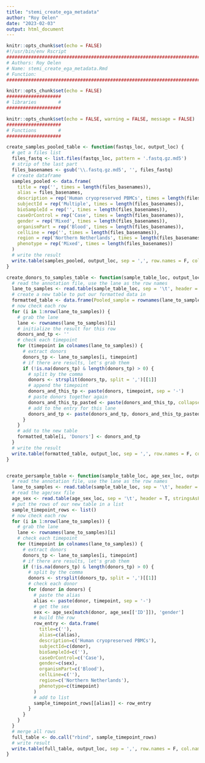 ```yaml
---
title: "stemi_create_ega_metadata"
author: "Roy Oelen"
date: "2023-02-03"
output: html_document
---
```


```r
knitr::opts_chunk$set(echo = FALSE)
#!/usr/bin/env Rscript
############################################################################################################################
# Authors: Roy Oelen
# Name: stemi_create_ega_metadata.Rmd
# Function:
############################################################################################################################
```

```r
knitr::opts_chunk$set(echo = FALSE)
####################
# libraries        #
####################

```

```r
knitr::opts_chunk$set(echo = FALSE, warning = FALSE, message = FALSE)
####################
# Functions        #
####################

create_samples_pooled_table <- function(fastqs_loc, output_loc) {
  # get a files list
  files_fastq <- list.files(fastqs_loc, pattern = '.fastq.gz.md5')
  # strip of the last part
  files_basenames <- gsub('\\.fastq.gz.md5', '', files_fastq)
  # create dataframe
  samples_pooled <- data.frame(
    title = rep('', times = length(files_basenames)),
    alias = files_basenames,
    description = rep('Human cryopreserved PBMCs', times = length(files_basenames)),
    subjectId = rep('Multiple', times = length(files_basenames)),
    bioSampleId = rep('', times = length(files_basenames)),
    caseOrControl = rep('Case', times = length(files_basenames)),
    gender = rep('Mixed', times = length(files_basenames)),
    organismPart = rep('Blood', times = length(files_basenames)),
    cellLine = rep('', times = length(files_basenames)),
    region = rep('Northern Netherlands', times = length(files_basenames)),
    phenotype = rep('Mixed', times = length(files_basenames))
  )
  # write the result
  write.table(samples_pooled, output_loc, sep = ',', row.names = F, col.names = T, quote = F)
}

create_donors_to_samples_table <- function(sample_table_loc, output_loc) {
  # read the annotation file, use the lane as the row names
  lane_to_samples <- read.table(sample_table_loc, sep = '\t', header = T, row.names = 1)
  # create a new table to put our formatted data in
  formatted_table <- data.frame(Pooled_sample = rownames(lane_to_samples), Donors = rep(NA, times = length(lane_to_samples)))
  # now check each row
  for (i in 1:nrow(lane_to_samples)) {
    # grab the lane
    lane <- rownames(lane_to_samples)[i]
    # initialize the result for this row
    donors_and_tp <- ''
    # check each timepoint
    for (timepoint in colnames(lane_to_samples)) {
      # extract donors
      donors_tp <- lane_to_samples[i, timepoint]
      # if there are results, let's grab them
      if (!is.na(donors_tp) & length(donors_tp) > 0) {
        # split by the comma
        donors <- strsplit(donors_tp, split = ',')[[1]]
        # append the timepoint
        donors_and_this_tp <- paste(donors, timepoint, sep = '-')
        # paste donors together again
        donors_and_this_tp_pasted <- paste(donors_and_this_tp, collapse = ',')
        # add to the entry for this lane
        donors_and_tp <- paste(donors_and_tp, donors_and_this_tp_pasted, sep = ',')
      }
    }
    # add to the new table
    formatted_table[i, 'Donors'] <- donors_and_tp
  }
  # write the result
  write.table(formatted_table, output_loc, sep = ',', row.names = F, col.names = T, quote = T)
}


create_persample_table <- function(sample_table_loc, age_sex_loc, output_loc){
  # read the annotation file, use the lane as the row names
  lane_to_samples <- read.table(sample_table_loc, sep = '\t', header = T, row.names = 1, stringsAsFactors = F)
  # read the age/sex file
  age_sex <- read.table(age_sex_loc, sep = '\t', header = T, stringsAsFactors = F)
  # put the rows of our new table in a list
  sample_timepoint_rows <- list()
  # now check each row
  for (i in 1:nrow(lane_to_samples)) {
    # grab the lane
    lane <- rownames(lane_to_samples)[i]
    # check each timepoint
    for (timepoint in colnames(lane_to_samples)) {
      # extract donors
      donors_tp <- lane_to_samples[i, timepoint]
      # if there are results, let's grab them
      if (!is.na(donors_tp) & length(donors_tp) > 0) {
        # split by the comma
        donors <- strsplit(donors_tp, split = ',')[[1]]
        # check each donor
        for (donor in donors) {
          # paste the alias
          alias <- paste(donor, timepoint, sep = '-')
          # get the sex
          sex <- age_sex[match(donor, age_sex[['ID']]), 'gender']
          # build the row
          row_entry <- data.frame(
            title=c(''),
            alias=c(alias),
            description=c('Human cryopreserved PBMCs'),
            subjectId=c(donor),
            bioSampleId=c(''),
            caseOrControl=c('Case'),
            gender=c(sex),
            organismPart=c('Blood'),
            cellLine=c(''),
            region=c('Northern Netherlands'),
            phenotype=c(timepoint)
          )
          # add to list
          sample_timepoint_rows[[alias]] <- row_entry
        }
      }
    }
  }
  # merge all rows
  full_table <- do.call("rbind", sample_timepoint_rows)
  # write result
  write.table(full_table, output_loc, sep = ',', row.names = F, col.names = T, quote = F)
}
```
